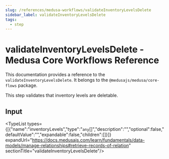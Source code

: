 ```yaml
---
slug: /references/medusa-workflows/validateInventoryLevelsDelete
sidebar_label: validateInventoryLevelsDelete
tags:
  - step
---
```



# validateInventoryLevelsDelete - Medusa Core Workflows Reference

This documentation provides a reference to the `validateInventoryLevelsDelete`. It belongs to the `@medusajs/medusa/core-flows` package.

This step validates that inventory levels are deletable.

## Input

<TypeList types={[{"name":"inventoryLevels","type":"`any`[]","description":"","optional":false,"defaultValue":"","expandable":false,"children":[]}]} expandUrl="https://docs.medusajs.com/learn/fundamentals/data-models/manage-relationships#retrieve-records-of-relation" sectionTitle="validateInventoryLevelsDelete"/>
